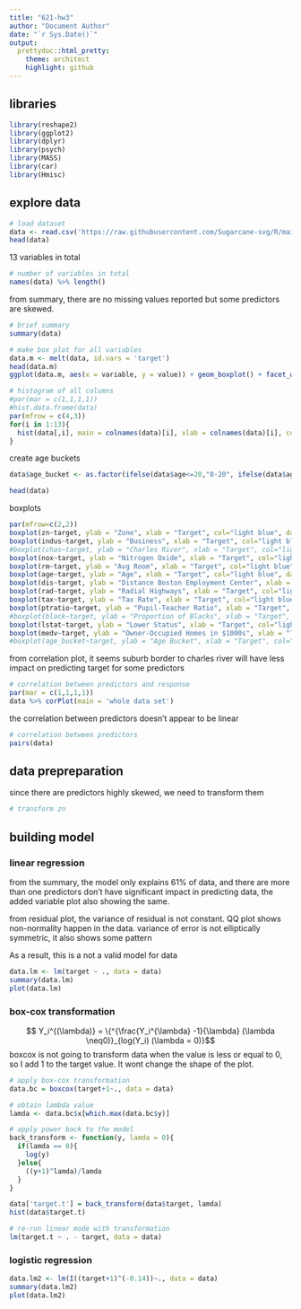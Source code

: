 ```yaml
---
title: "621-hw3"
author: "Document Author"
date: "`r Sys.Date()`"
output:
  prettydoc::html_pretty:
    theme: architect
    highlight: github
---
```


## libraries

```r
library(reshape2)
library(ggplot2)
library(dplyr)
library(psych)
library(MASS)
library(car)
library(Hmisc)
```

## explore data

```r
# load dataset
data <- read.csv('https://raw.githubusercontent.com/Sugarcane-svg/R/main/621/hw3/crime-training-data_modified.csv')
head(data)
```

13 variables in total

```r
# number of variables in total
names(data) %>% length()
```

from summary, there are no missing values reported but some predictors are skewed.

```r
# brief summary
summary(data)
```

```r
# make box plot for all variables
data.m <- melt(data, id.vars = 'target')
head(data.m)
ggplot(data.m, aes(x = variable, y = value)) + geom_boxplot() + facet_wrap(~ variable, scales = 'free')
```

```r
# histogram of all columns
#par(mar = c(1,1,1,1))
#hist.data.frame(data)
par(mfrow = c(4,3))
for(i in 1:13){
  hist(data[,i], main = colnames(data)[i], xlab = colnames(data)[i], col = 'yellow')
}
```

create age buckets

```r
data$age_bucket <- as.factor(ifelse(data$age<=20,"0-20", ifelse(data$age<=30,"21-30",ifelse(data$age<=40,"31-40",ifelse(data$age<=50,"41-50",ifelse(data$age<=60,"51-60",ifelse(data$age<=70,"61-70",ifelse(data$age<=80,"71-80",ifelse(data$age<=90,"81-90","90+")))))))))

head(data)
```

boxplots

```r
par(mfrow=c(2,2))
boxplot(zn~target, ylab = "Zone", xlab = "Target", col="light blue", data=data)
boxplot(indus~target, ylab = "Business", xlab = "Target", col="light blue", data=data)
#boxplot(chas~target, ylab = "Charles River", xlab = "Target", col="light blue", data=data)
boxplot(nox~target, ylab = "Nitrogen Oxide", xlab = "Target", col="light blue", data=data)
boxplot(rm~target, ylab = "Avg Room", xlab = "Target", col="light blue", data=data)
boxplot(age~target, ylab = "Age", xlab = "Target", col="light blue", data=data)
boxplot(dis~target, ylab = "Distance Boston Employment Center", xlab = "Target", col="light blue", data=data)
boxplot(rad~target, ylab = "Radial Highways", xlab = "Target", col="light blue", data=data)
boxplot(tax~target, ylab = "Tax Rate", xlab = "Target", col="light blue", data=data)
boxplot(ptratio~target, ylab = "Pupil-Teacher Ratio", xlab = "Target", col="light blue", data=data)
#boxplot(black~target, ylab = "Proportion of Blacks", xlab = "Target", col="light blue", data=data)
boxplot(lstat~target, ylab = "Lower Status", xlab = "Target", col="light blue", data=data)
boxplot(medv~target, ylab = "Owner-Occupied Homes in $1000s", xlab = "Target", col="light blue", data=data)
#boxplot(age_bucket~target, ylab = "Age Bucket", xlab = "Target", col="light blue", data=data)
```

from correlation plot, it seems suburb border to charles river will have less impact on predicting target for some predictors

```r
# correlation between predictors and response
par(mar = c(1,1,1,1))
data %>% corPlot(main = 'whole data set')
```

the correlation between predictors doesn't appear to be linear

```r
# correlation between predictors
pairs(data)
```

## data prepreparation

since there are predictors highly skewed, we need to transform them

```r
# transform zn

```

## building model

### linear regression

from the summary, the model only explains 61% of data, and there are more than one predictors don't have significant impact in predicting data, the added variable plot also showing the same.

from residual plot, the variance of residual is not constant. QQ plot shows non-normality happen in the data. variance of error is not elliptically symmetric, it also shows some pattern

As a result, this is a not a valid model for data

```r
data.lm <- lm(target ~ ., data = data)
summary(data.lm)
plot(data.lm)
```

### box-cox transformation

$$ Y_i^{(\lambda)} = \{^{\frac{Y_i^{\lambda} -1}{\lambda} (\lambda \neq0)}_{log(Y_i) (\lambda = 0)}$$ boxcox is not going to transform data when the value is less or equal to 0, so I add 1 to the target value. It wont change the shape of the plot.

```r
# apply box-cox transformation
data.bc = boxcox(target+1~., data = data)

# obtain lambda value
lamda <- data.bc$x[which.max(data.bc$y)]

# apply power back to the model
back_transform <- function(y, lamda = 0){
  if(lamda == 0){
    log(y)
  }else{
    ((y+1)^lamda)/lamda
  }
}

data['target.t'] = back_transform(data$target, lamda)
hist(data$target.t)
```

```r
# re-run linear mode with transformation
lm(target.t ~ . - target, data = data)
```

### logistic regression

```r
data.lm2 <- lm(I((target+1)^(-0.14))~., data = data)
summary(data.lm2)
plot(data.lm2)
```

